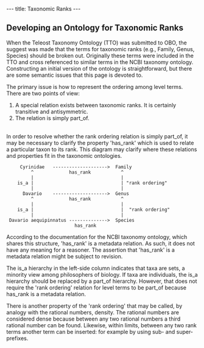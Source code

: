 ---
title: Taxonomic Ranks
---

== Developing an Ontology for Taxonomic Ranks ==

When the Teleost Taxonomy Ontology (TTO) was submitted to OBO, the suggest was made that the terms for taxonomic ranks (e.g., Family, Genus, Species) should be broken out.  Originally these terms were included in the TTO and cross referenced to similar terms in the NCBI taxonomy ontology.  Constructing an initial version of the ontology is straightforward, but there are some semantic issues that this page is devoted to.  

The primary issue is how to represent the ordering among level terms.  There are two points of view:
<ol>
<li>A special relation exists between taxonomic ranks.  It is certainly transitive and antisymmetric.
<li>The relation is simply part_of.
</ol>
<br>
In order to resolve whether the rank ordering relation is simply part_of, it may be necessary to clarify the property 'has_rank' which is used to relate a particular taxon to its rank.  This diagram may clarify where these relations and properties fit in the taxonomic ontologies.

      Cyrinidae   -------------------->  Family
          ^             has_rank           ^
          |                                |
     is_a |                                | "rank ordering"
          |                                |
       Davario    -------------------->  Genus
          ^             has_rank           ^
          |                                |
     is_a |                                |  "rank ordering"
          |                                |
  Davario aequipinnatus -------------->  Species
                          has_rank

According to the documentation for the NCBI taxonomy ontology, which shares this structure, 'has_rank' is a metadata relation.  As such, it does not have any meaning for a reasoner.  The assertion that 'has_rank' is a metadata relation might be subject to revision.

The is_a hierarchy in the left-side column indicates that taxa are sets, a minority view among philosophers of biology.  If taxa are individuals, the is_a hierarchy should be replaced by a part_of hierarchy.  However, that does not require the 'rank ordering' relation for level terms to be part_of because has_rank is a metadata relation.

There is another property of the 'rank ordering' that may be called, by analogy with the rational numbers, density.  The rational numbers are considered dense because between any two rational numbers a third rational number can be found.  Likewise, within limits, between any two rank terms another term can be inserted: for example by using sub- and super- prefixes.